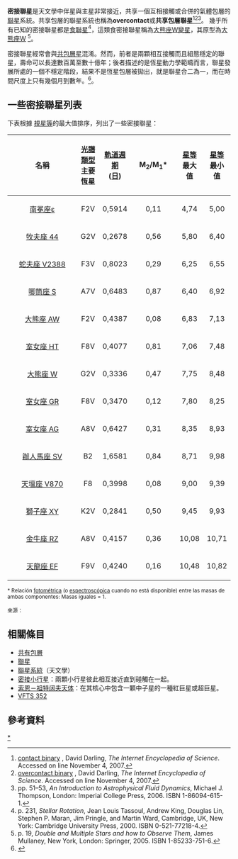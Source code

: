 {{noteTA
|T=zh-hans: 相接双星; zh-hant: 密接聯星;
|1=zh-hans: 相接双星; zh-hant: 密接聯星;
}}

{{About|密接聯星|小行星|密接小行星}}

'''密接聯星'''是天文學中伴星與主星非常接近，共享一個互相接觸或合併的氣體包層的[[聯星|聯星]]系統。共享包層的聯星系統也稱為'''overcontact'''或'''共享包層聯星'''<ref>[http://www.daviddarling.info/encyclopedia/C/contact_binary.html contact binary] {{Wayback|url=http://www.daviddarling.info/encyclopedia/C/contact_binary.html |date=20100817174412 }}, David Darling, ''The Internet Encyclopedia of Science''.  Accessed on line November 4, 2007.</ref><ref>[http://www.daviddarling.info/encyclopedia/O/overcontact_binary.html overcontact binary] {{Wayback|url=http://www.daviddarling.info/encyclopedia/O/overcontact_binary.html |date=20111017173308 }}, David Darling, ''The Internet Encyclopedia of Science''.  Accessed on line November 4, 2007.</ref><ref>pp. 51–53, ''An Introduction to Astrophysical Fluid Dynamics'', Michael J. Thompson, London: Imperial College Press, 2006.  ISBN 1-86094-615-1.</ref>。
幾乎所有已知的密接聯星都是[[聯星#食雙星|食聯星]]<ref>p. 231, ''Stellar Rotation'', Jean Louis Tassoul, Andrew King, Douglas Lin, Stephen P. Maran, Jim Pringle, and Martin Ward, Cambridge, UK, New York: Cambridge University Press, 2000.  ISBN 0-521-77218-4.</ref>，這類食密接聯星稱為[[大熊座W變星|大熊座W變星]]，其原型為[[大熊座W|大熊座W]] <ref>p. 19, ''Double and Multiple Stars and how to Observe Them'', James Mullaney, New York, London: Springer, 2005.  ISBN 1-85233-751-6.</ref>。

密接聯星經常會與[[共有包層|共包層星]]混淆。然而，前者是兩顆相互接觸而且組態穩定的聯星，壽命可以長達數百萬至數十億年；後者描述的是恆星動力學範疇而言，聯星發展所處的一個不穩定階段，結果不是恆星包層被拋出，就是聯星合二為一，而在時間尺度上只有幾個月到數年。<ref>
{{cite journal
| last       = Ivanova | first = N.
| last2      = Justham | first2 = S.
| last3      = Chen | first3 = X.
| last4      = De Marco | first4 = O.
| last5      = Fryer | first5 = C. L.
| last6      = Gaburov | first6 = E.
| last7      = Ge | first7 = H.
| last8      = Glebbeek | first8 = E.
| last9      = Han | first9 = Z.
| last10     = Li | first10 = X. D.
| last11 = Lu | first11 = G.
| last12 = Podsiadlowski | first12 = P.
| last13 = Potter | first13 = A.
| last14 = Soker | first14 = N.
| last15 = Taam | first15 = R.
| last16 = Tauris | first16 = T. M.
| last17 = van den Heuvel | first17 = E. P. J.
| last18 =  Webbink | first18 = R. F.
| year       = 2013
| title      = Common envelope evolution: where we stand and how we can move forward
| journal    = The Astronomy and Astrophysics Review
| volume     = 21
| pages      = 59
| bibcode    = 2013A&ARv..21...59I
| doi        = 10.1007/s00159-013-0059-2
|arxiv = 1209.4302 }}
</ref>。

== 一些密接聯星列表 ==
下表根據 [[視星等|視星等]]的最大值排序，列出了一些密接聯星：

{| class=wikitable 
! width=200px|名稱!![[光譜類型|光譜類型]]<br />主要恆星!![[軌道週期|軌道週期]]<br /> ([[日|日]])!!width=100px|M<sub>2</sub>/M<sub>1</sub>*!![[視星等|星等]]<br />最大值!![[視星等|星等]]<br />最小值
|-
|align="center"| [[鱉八|南冕座ε]] ||align="center" bgcolor="#ffffdd"|F2V||align="center"|0,5914||align="center"|0,11||align="center"|4,74||align="center"|5,00
|-
|align="center"| [[天槍增四|牧夫座 44]] ||align="center" bgcolor="#ffff77"|G2V||align="center"|0,2678||align="center"|0,56||align="center"|5,80||align="center"|6,40
|-
|align="center"| [[蛇夫座_V2388|蛇夫座 V2388]] ||align="center" bgcolor="#ffffdd"|F3V||align="center"|0,8023||align="center"|0,29||align="center"|6,25||align="center"|6,55
|-
|align="center"| [[唧筒座_S|唧筒座 S]] ||align="center" bgcolor="#ffffff"|A7V||align="center"|0,6483||align="center"|0,87||align="center"|6,40||align="center"|6,92
|-
|align="center"| [[大熊座_AW|大熊座 AW]] ||align="center" bgcolor="#ffffdd"|F2V ||align="center"|0,4387||align="center"|0,08||align="center"|6,83||align="center"|7,13
|-
|align="center"| [[室女座_HT|室女座 HT]] ||align="center" bgcolor="#ffffaa"|F8V||align="center"|0,4077||align="center"|0,81||align="center"|7,06||align="center"|7,48
|-
|align="center"| [[大熊座_W|大熊座 W]] ||align="center" bgcolor="#ffff77"|G2V ||align="center"|0,3336||align="center"|0,47||align="center"|7,75||align="center"|8,48
|-
|align="center"| [[室女座_GR|室女座 GR]] ||align="center" bgcolor="#ffffaa"|F8V||align="center"|0,3470||align="center"|0,12||align="center"|7,80||align="center"|8,25
|-
|align="center"| [[室女座_AG|室女座 AG]] ||align="center" bgcolor="#ffffff"|A8V||align="center"|0,6427||align="center"|0,31||align="center"|8,35||align="center"|8,93
|-
|align="center"| [[辦人馬座_SV|辦人馬座 SV]] ||align="center" bgcolor="#aaffff"|B2||align="center"|1,6581||align="center"|0,84||align="center"|8,71||align="center"|9,98
|-
|align="center"| [[天壇座_V870|天壇座 V870]] ||align="center" bgcolor="#ffffaa"|F8||align="center"|0,3998||align="center"|0,08||align="center"|9,00||align="center"|9,39
|-
|align="center"| [[獅子座_XY|獅子座 XY]] ||align="center" bgcolor="#ffee88"|K2V||align="center"|0,2841||align="center"|0,50||align="center"|9,45||align="center"|9,93
|-
|align="center"| [[金牛座_RZ|金牛座 RZ]] ||align="center" bgcolor="#ffffff"|A8V||align="center"|0,4157||align="center"|0,36||align="center"|10,08||align="center"|10,71
|-
|align="center"| [[天龍座_EF|天龍座 EF]] ||align="center" bgcolor="#ffff99"|F9V||align="center"|0,4240||align="center"|0,16||align="center"|10,48||align="center"|10,82
|}
<small>* Relación [[fotometría|fotométrica]] (o [[espectroscopia_astronómica|espectroscópica]] cuando no está disponible) entre las masas de ambas componentes: Masas iguales = 1.

來源：{{cita publicación
| autor = Pribulla, T.; Kreiner, J. M.; Tremko, J.
| título = Catalogue of the field contact binary stars
| año = 2003
| publicación = Contributions of the Astronomical Observatory Skalnaté Pleso
| volumen = 33
| número = 1
| id = pp. 38-70
| url = http://cdsads.u-strasbg.fr/cgi-bin/nph-bib_query?2003CoSka..33...38P&db_key=AST&nosetcookie=1
}}
</small>

== 相關條目 ==
*[[共有包層|共有包層]]
*[[聯星|聯星]]
*[[聯星系統|聯星系統]]（天文學）
*[[密接小行星|密接小行星]]：兩顆小行星彼此相互接近直到碰觸在一起。
*[[索恩－祖特阔夫天体|索恩－祖特阔夫天体]]：在其核心中包含一顆中子星的一種紅巨星或超巨星。
*[[VFTS_352|VFTS 352]]

== 參考資料 ==
{{Reflist}}


[[Category:聯星|*]]